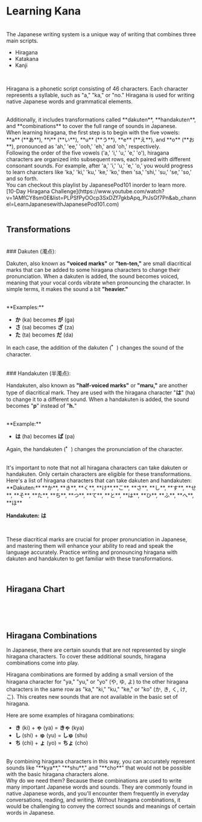 
# Learning Kana

<br />
The Japanese writing system is a unique way of writing that combines three main scripts.

- Hiragana
- Katakana
- Kanji

<br />

Hiragana is a phonetic script consisting of 46 characters. Each character represents a syllable, such as "a," "ka," or "no." Hiragana is used for writing native Japanese words and grammatical elements.

<br />
Additionally, it includes transformations called **dakuten**, **handakuten**, and
**combinations** to cover the full range of sounds in Japanese.

<br />
When learning hiragana, the first step is to begin with the five vowels:
<br /> **a** (**あ**), **i** (**い**), **u** (**う**), **e** (**え**), and **o**
(**お**), pronounced as 'ah,' 'ee,' 'ooh,' 'eh,' and 'oh,' respectively.

<br />
Following the order of the five vowels ('a,' 'i,' 'u,' 'e,' 'o'), hiragana characters
are organized into subsequent rows, each paired with different consonant sounds.
For example, after 'a,' 'i,' 'u,' 'e,' 'o,' you would progress to learn characters
like 'ka,' 'ki,' 'ku,' 'ke,' 'ko,' then 'sa,' 'shi,' 'su,' 'se,' 'so,' and so forth.

<br />
You can checkout this playlist by JapanesePod101 inorder to learn more. [10-Day Hiragana
Challenge](https://www.youtube.com/watch?v=1AMfCY8sm0E&list=PLPSfPyOOcp3SxDZf7gkbApq_PrJsGf7Pn&ab_channel=LearnJapanesewithJapanesePod101.com)

<br />
<br />

## Transformations

<br />
### Dakuten (濁点):

Dakuten, also known as **"voiced marks"** or **"ten-ten,"** are small diacritical marks that
can be added to some hiragana characters to change their pronunciation. When a dakuten
is added, the sound becomes voiced, meaning that your vocal cords vibrate when pronouncing
the character. In simple terms, it makes the sound a bit **"heavier."**

<br />
**Examples:**

- **か** (ka) becomes **が** (ga)
- **さ** (sa) becomes **ざ** (za)
- **た** (ta) becomes **だ** (da)

In each case, the addition of the dakuten (**゛**) changes the sound of the character.

<br />
### Handakuten (半濁点):

Handakuten, also known as **"half-voiced marks"** or **"maru,"** are another type of diacritical
mark. They are used with the hiragana character "**は**" (ha) to change it to a different
sound. When a handakuten is added, the sound becomes "**p**" instead of "**h.**"

<br />
**Example:**

- **は** (ha) becomes **ぱ** (pa)

Again, the handakuten (**゜**) changes the pronunciation of the character.

<br />
It's important to note that not all hiragana characters can take dakuten or handakuten.
Only certain characters are eligible for these transformations. Here's a list of
hiragana characters that can take dakuten and handakuten:
<br />
**Dakuten:** **か**, **き**, **く**, **け**,**こ**, **さ**, **し**, **す**, **せ**,
**そ**, **た**, **ち**, **つ**, **て**, **と**, **は**, **ひ**, **ふ**, **へ**, **ほ**

**Handakuten:** **は**

<br />

These diacritical marks are crucial for proper pronunciation in Japanese, and mastering them will enhance your ability to read and speak the language accurately. Practice writing and pronouncing hiragana with dakuten and handakuten to get familiar with these transformations.

<br />

## Hiragana Chart

<br />
<KanaTable kana_group={HIRAGANA} max_col_count={5} />

<br />
<br />

## Hiragana Combinations

In Japanese, there are certain sounds that are not represented by single hiragana characters.
To cover these additional sounds, hiragana combinations come into play.

Hiragana combinations are formed by adding a small version of the hiragana character for "ya," "yu," or "yo" (や, ゆ, よ) to the other hiragana characters in the same row as "ka," "ki," "ku," "ke," or "ko" (か, き, く, け, こ). This creates new sounds that are not available in the basic set of hiragana.

Here are some examples of hiragana combinations:

- **き** (ki) + **ゃ** (ya) = **きゃ** (kya)
- **し** (shi) + **ゅ** (yu) = **しゅ** (shu)
- **ち** (chi) + **ょ** (yo) = **ちょ** (cho)

<br />
By combining hiragana characters in this way, you can accurately represent sounds
like "**kya**," "**shu**," and "**cho**" that would not be possible with the basic
hiragana characters alone.

<br />
Why do we need them? Because these combinations are used to write many important
Japanese words and sounds. They are commonly found in native Japanese words, and
you'll encounter them frequently in everyday conversations, reading, and writing.
Without hiragana combinations, it would be challenging to convey the correct sounds
and meanings of certain words in Japanese.

<br />

<KanaTable kana_group={HIRAGANA_COMBINATIONS} max_col_count={3} />
<br />
<br />
<br />
